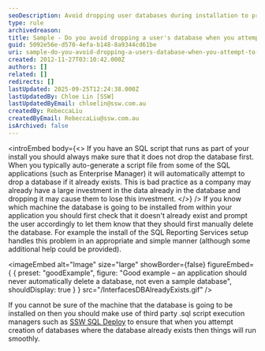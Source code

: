 ```yaml
---
seoDescription: Avoid dropping user databases during installation to prevent data loss and ensure smooth database creation processes.
type: rule
archivedreason:
title: Sample - Do you avoid dropping a user's database when you attempt to create a database?
guid: 5092e56e-d570-4efa-b148-8a9344cd61be
uri: sample-do-you-avoid-dropping-a-users-database-when-you-attempt-to-create-a-database
created: 2012-11-27T03:10:42.000Z
authors: []
related: []
redirects: []
lastUpdated: 2025-09-25T12:24:38.000Z
lastUpdatedBy: Chloe Lin [SSW]
lastUpdatedByEmail: chloelin@ssw.com.au
createdBy: RebeccaLiu
createdByEmail: RebeccaLiu@ssw.com.au
isArchived: false
---
```


<introEmbed
  body={<>
If you have an SQL script that runs as part of your install you should always make sure that it does not drop the database first. When you typically auto-generate a script file from some of the SQL applications (such as Enterprise Manager) it will automatically attempt to drop a database if it already exists. This is bad practice as a company may already have a large investment in the data already in the database and dropping it may cause them to lose this investment.
  </>}
/>
If you know which machine the database is going to be installed from within your application you should first check that it doesn't already exist and prompt the user accordingly to let them know that they should first manually delete the database. For example the install of the SQL Reporting Services setup handles this problem in an appropriate and simple manner (although some additional help could be provided).

<imageEmbed
  alt="Image"
  size="large"
  showBorder={false}
  figureEmbed={ {
    preset: "goodExample",
    figure: "Good example – an application should never automatically delete a database, not even a sample database",
    shouldDisplay: true
  } }
  src="/InterfacesDBAlreadyExists.gif"
/>


If you cannot be sure of the machine that the database is going to be installed on then you should make use of third party .sql script execution managers such as [SSW SQL Deploy](http://www.ssw.com.au/ssw/SQLDeploy) to ensure that when you attempt creation of databases where the database already exists then things will run smoothly.
